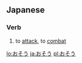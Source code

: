 ==Japanese==

===Verb===
{{ja-verb|type=1}}

# {{ja-def|襲う}} to [[attack]], to [[combat]]

[[lo:おそう]]
[[ja:おそう]]
[[pl:おそう]]